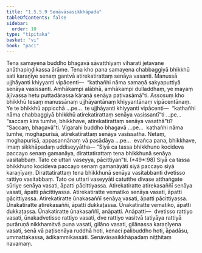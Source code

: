 ```yaml
---
title: "1.5.5.9 Senāvāsasikkhāpada"
tableOfContents: false
sidebar:
  order: 10
type: "tipitaka"
basket: "vi"
book: "paci"
---
```



<DynamicBreadcrumb />

<Division number="317" book="paci" bookNo="2" page="141">

<Paragraph number="995" book="paci">
Tena samayena buddho bhagavā sāvatthiyaṃ viharati jetavane anāthapiṇḍikassa ārāme. Tena kho pana samayena chabbaggiyā bhikkhū sati karaṇīye senaṃ gantvā atirekatirattaṃ senāya vasanti. Manussā ujjhāyanti khiyyanti vipācenti—  “kathañhi nāma samaṇā sakyaputtiyā senāya vasissanti. Amhākampi alābhā, amhākampi dulladdhaṃ, ye mayaṃ ājīvassa hetu puttadārassa kāraṇā senāya paṭivasāmā”ti.
</Paragraph>

<Paragraph number="996" book="paci">
Assosuṃ kho bhikkhū tesaṃ manussānaṃ ujjhāyantānaṃ khiyyantānaṃ vipācentānaṃ. Ye te bhikkhū appicchā …pe…  te ujjhāyanti khiyyanti vipācenti—  “kathañhi nāma chabbaggiyā bhikkhū atirekatirattaṃ senāya vasissantī”ti …pe…  “saccaṃ kira tumhe, bhikkhave, atirekatirattaṃ senāya vasathā”ti? “Saccaṃ, bhagavā”ti. Vigarahi buddho bhagavā …pe…  kathañhi nāma tumhe, moghapurisā, atirekatirattaṃ senāya vasissatha. Netaṃ, moghapurisā, appasannānaṃ vā pasādāya …pe…  evañca pana, bhikkhave, imaṃ sikkhāpadaṃ uddiseyyātha—
</Paragraph>

</Division>
<Division number="318" book="paci" bookNo="2" page="141">

<Paragraph number="997" book="paci">
<Emphasis>“Siyā ca tassa bhikkhuno kocideva paccayo senaṃ gamanāya, dirattatirattaṃ tena bhikkhunā senāya vasitabbaṃ. Tato ce uttari vaseyya, pācittiyan”</Emphasis>ti. (*49*:<Emphasis>98</Emphasis>)
</Paragraph>

</Division>
<Division number="319" book="paci" bookNo="2" page="141">

<Paragraph number="998" book="paci">
<Emphasis>Siyā ca tassa bhikkhuno kocideva paccayo senaṃ gamanāyā</Emphasis>ti siyā paccayo siyā karaṇīyaṃ.
</Paragraph>

<Paragraph number="999" book="paci">
<Emphasis>Dirattatirattaṃ tena bhikkhunā senāya vasitabban</Emphasis>ti dvetisso rattiyo vasitabbaṃ.
</Paragraph>

<Paragraph number="1000" book="paci">
<Emphasis>Tato ce uttari vaseyyā</Emphasis>ti catutthe divase atthaṅgate sūriye senāya vasati, āpatti pācittiyassa.
</Paragraph>

</Division>
<Division number="320" book="paci" bookNo="2" page="142">

<Paragraph number="1001" book="paci">
Atirekatiratte atirekasaññī senāya vasati, āpatti pācittiyassa. Atirekatiratte vematiko senāya vasati, āpatti pācittiyassa. Atirekatiratte ūnakasaññī senāya vasati, āpatti pācittiyassa.
</Paragraph>

<Paragraph number="1002" book="paci">
Ūnakatiratte atirekasaññī, āpatti dukkaṭassa. Ūnakatiratte vematiko, āpatti dukkaṭassa. Ūnakatiratte ūnakasaññī, anāpatti.
</Paragraph>

</Division>
<Division number="321" book="paci" bookNo="2" page="142">

<Paragraph number="1003" book="paci">
Anāpatti—  dvetisso rattiyo vasati, ūnakadvetisso rattiyo vasati, dve rattiyo vasitvā tatiyāya rattiyā purāruṇā nikkhamitvā puna vasati, gilāno vasati, gilānassa karaṇīyena vasati, senā vā paṭisenāya ruddhā hoti, kenaci palibuddho hoti, āpadāsu, ummattakassa, ādikammikassāti.

</Paragraph>
</Division>

<Paragraph number="1004" type="center" book="paci">
Senāvāsasikkhāpadaṃ niṭṭhitaṃ navamaṃ.
</Paragraph>